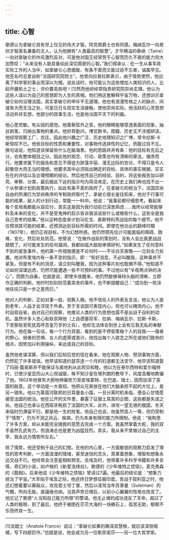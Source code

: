```yaml
---
---
---
```

title: 心智
---




歌德认为拿破仑具有世上仅见的伟大才智。阿克顿爵士也有同感。梅纳瓦尔一向景仰才智英名兼备的主人，认为他拥有“人类最高的智慧”。才华横溢的泰纳（Taine）一向对拿破仑的作风激烈反对，可是他对国王经常劳于心智而历久不衰的能力则大加赞叹：“从来没有人能具备如此深切周密的心智。”我们得承认：在一生从事军政实际工作的人当中，如拿破仑心思细致、有条不紊而又能过目不忘者，诚属罕见。他签名时总爱自称“法国研究院院士”。他曾向拉普拉斯表示，由于情势使然，他远离了科学家的事业而深以为憾。说此话时，他可能认为这些增加人类知识的人，比起开疆拓土之士，评价要高些吧！[1]然而他却经常指责研究院崇尚玄理。他认为这些人误以为自己的思想即为人生的真相。他们用这套解释宇宙万物，还想训示拿破仑如何治理法国。其实拿破仑的申斥不无道理。他也有浪漫性格之人的缺点，间或有大而无当之处，可是日日与现实生活接触，使他崇尚实际。他活跃的心灵思想活动并非玄想，他部分的政事生活，也是他治国平天下的利器。

他心思灵敏。有尖锐的感觉。他善察弦外之音，他的眼睛能够穿透表面的现象，抽丝剥茧，归纳出事物的重点。他好奇勤问，博览群书，图籍、历史无不涉猎研读。他经常视察工厂、农庄。因此他兴趣之广泛，历史地理知识之广博，常令拉斯·卡斯惊叹不已。他依目标的性质和重要性，对事物作选择性的记忆，而能过目不忘。换句话说，他知道该保留些什么在脑海里。他的思路井井有条：他的目标有先后之分，也有整体细目之分。因此他的观念、行动、政策也均有清晰的章法，循序而行。他要求属下的报告和意见不得徒为辞藻华丽、漫无边际的空论，不得只是令人起敬但大而无当的理想。他要求其中必须指出确定的目标、具体的事实根据、实实在在的评估以及合理预期的结论。然后他凭自己的经验、目的，将这些报告加以研究、审察、分类，最后据此下达的指示均为简洁肯定。在历史上我们再也找不出一个从参谋计划到政策执行，如此有条不紊的政府了。在拿破仑的统治下，法国崇尚自由的热潮已为崇尚秩序的专制政府取代了。拿破仑擅长鉴往知来，他对于行事可能的结果，敌人的计划行动，常能一一料中。他说：“我事前都仔细思考。看起来每个变局我都能从容应付，其实这是因为我行动前已深思熟虑……我所以经常能够料及未来的变化，并不是受鬼神的启示告诉我该说些什么或做些什么，这些全是我自己思考的结果。”他以这种态度来计划马伦戈、奥斯特利茨战役的每个细节。他不仅预测其可能的结果，还预测达到目标所需的时间。即使在他功业的巅峰时期（1807年），他仍正视目标，不为幻想所惑。他仍然预先估计可能面临的障碍、困难、变化，然后处处防范。他曾说：“在做作战前的策划时，没有人会比我更战战兢兢了。对可能发生的任何漏洞，我都如临大敌般审慎研判。”如果发生了任何意料不到的紧急事件，他的第一件措施便是不论何时——不论白天夜晚——立刻全力处置。他对布里埃内有一条不变的指示，即：“有好消息，不必叫醒我，这种事并不紧急。但是有不利的消息，请立刻叫醒我，因为这种事片刻也耽搁不得。”他知道不论如何深谋远虑，仍然可能遭遇一些不可预料的事。不过他以有“半夜两点钟的决心”，而颇为自豪。也就是说，即使半夜醒来，他仍然能够保持头脑的清晰，立即作正确的判断。他时时刻刻防范着突发的事件，也不断提醒自己：“成功到一败涂地往往只是一步之差而已。”

他对人的判断，正如对事一般，观察入微。他不信任人的外表及言谈，他认为人直到老年，人品才会浮现于外表。至于言谈固可表现内心，但也可以掩饰内心。他不时自观自省，由对自己的观察，他推论人类的行为思想也莫不是出自于自利的动机。虽然许多人忠心耿耿崇拜他（上自德塞将军、拉纳、梅纳瓦尔、拉斯·卡斯，下至那些至死犹高呼吾皇万岁的士兵），他却无法体会到世上会有忘我无私的奉献行为。他在每一句话，每一个行为背面，看到的是不停驱策每个人的自我——强者的野心、弱者的恐惧、女人的虚荣或诡计。他找出每个人欲念之所在或他们致命的弱点，因势加以利用操纵，来达成自己的目标。

虽然他老谋深算，但以我们后知后觉的现在看来，他在观察人物、预测事物方面，仍然犯了许多错误。他早该知道约瑟芬连一个月的妇道都无法坚守，他早该知道娶了玛丽·露易斯并不能保证与奥地利从此邦交和睦。他以为在泰尔西特和爱尔福特时，已使沙皇亚历山大心悦诚服，殊不知沙皇在塔列朗的教导下，风度高雅地欺骗了他。1802年他冒失大胆地伸展势力至皮埃蒙特、伦巴底、瑞士，因而加深了英国的敌意。这个举动是一大昏招。他把众兄弟放在他们大脑承担不起的大位上，是另一错失。他以为莱茵河联邦的日耳曼各小国，一旦分离时机来临，便会心甘情愿接受法国的统治。他在公开的文件里，暴露了征服土耳其的企图，这些都是失误之处。他自己也承认在西班牙耗损了法国的大军。此外，进攻一望无垠的俄国，冬天来临时仍滞留不归，都是他一生的败笔。他自己也说，他虽然高人一等，但仍受制于“情势”，仍为不测之风云、疾病，仍为本身有限的能力所限制。他说：“我构思了许多方案，却从未能完全随我的意愿去完成一个方案。我虽然掌着大舵，我的双手虽然孔武有力，但浪涛总也是更为凶猛狂烈。其实，我从来不曾做过自己的主宰，我永远为情势所左右。”

除了情势，他还受制于自己的幻想。在他的内心里，一方面敏锐的观察力启发了理性的思考判断，一方面浪漫的情绪，甚至迷信的念头，笼罩着想象，理智和想象永远交战不已。他经常会注意星相和预言。去埃及时，他带着许多科学书籍和许多言情、奇幻的小说，如卢梭的《新爱洛绮丝》，歌德的《少年维特之烦恼》，麦克弗森的《莪相》。后来他说《少年维特之烦恼》曾读过7遍。他最后的结论是：“想象力统治了宇宙。”大军陷于埃及之际，他还终日梦想征服印度。苦战于叙利亚之时，他还幻想着要以寡敌众，攻克君士坦丁堡，然后以凌驾当年苏莱曼（Suleiman）的气概，所向无敌，直逼维也纳。当其声势日增后，以前小心翼翼的性格也改变了。他忘记了歌德“人当知自己能力所限”的警语。他无止境的成功违反了天命，超过了人类的极限，到了最后，他终于被困在茫茫大海的一块礁石上，孤苦无助，郁郁不乐而终其一生。



* * *



[1]法朗士（Anatole France）说过：“拿破仑如果的确深具慧根，就应该深锁阁楼，写下四部巨作。”也就是说，他会成为另一位斯宾诺莎——另一位大哲学家。